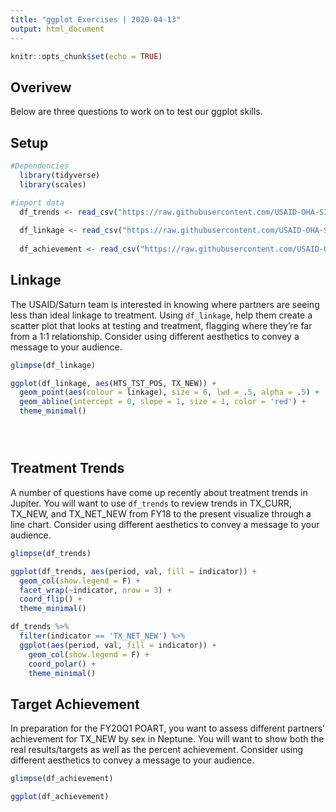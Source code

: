 ```yaml
---
title: "ggplot Exercises | 2020-04-13"
output: html_document
---
```


```r
knitr::opts_chunk$set(echo = TRUE)
```

## Overivew

Below are three questions to work on to test our ggplot skills.


## Setup

```r
#Dependencies
  library(tidyverse)
  library(scales)

#import data
  df_trends <- read_csv("https://raw.githubusercontent.com/USAID-OHA-SI/coRps/master/2020-04-13/FY18-20_Jupiter_txtrends.csv")
  
  df_linkage <- read_csv("https://raw.githubusercontent.com/USAID-OHA-SI/coRps/master/2020-04-13/FY19_Saturn_linkage.csv")
  
  df_achievement <- read_csv("https://raw.githubusercontent.com/USAID-OHA-SI/coRps/master/2020-04-13/FY20_Neptune_txnew_achievement.csv")
```


## Linkage

The USAID/Saturn team is interested in knowing where partners are seeing less than ideal linkage to treatment. Using `df_linkage`, help them create a scatter plot that looks at testing and treatment, flagging where they're far from a 1:1 relationship. Consider using different aesthetics to convey a message to your audience.


```r

glimpse(df_linkage)

ggplot(df_linkage, aes(HTS_TST_POS, TX_NEW)) +
  geom_point(aes(colour = linkage), size = 6, lwd = .5, alpha = .5) +
  geom_abline(intercept = 0, slope = 1, size = 1, color = 'red') +
  theme_minimal()





```


## Treatment Trends

A number of questions have come up recently about treatment trends in Jupiter. You will want to use `df_trends` to review trends in TX_CURR, TX_NEW, and TX_NET_NEW from FY18 to the present visualize through a line chart. Consider using different aesthetics to convey a message to your audience.



```r

glimpse(df_trends)

ggplot(df_trends, aes(period, val, fill = indicator)) +
  geom_col(show.legend = F) +
  facet_wrap(~indicator, nrow = 3) +
  coord_flip() +
  theme_minimal() 

df_trends %>% 
  filter(indicator == 'TX_NET_NEW') %>% 
  ggplot(aes(period, val, fill = indicator)) +
    geom_col(show.legend = F) +
    coord_polar() +
    theme_minimal() 


```

## Target Achievement

In preparation for the FY20Q1 POART, you want to assess different partners' achievement for TX_NEW by sex in Neptune. You will want to show both the real results/targets as well as the percent achievement. Consider using different aesthetics to convey a message to your audience.


```r

glimpse(df_achievement)

ggplot(df_achievement)





```

